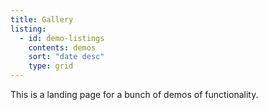```yaml
---
title: Gallery
listing:
  - id: demo-listings
    contents: demos
    sort: "date desc"
    type: grid
---
```


This is a landing page for a bunch of demos of functionality.

:::{#demo-listings}
:::